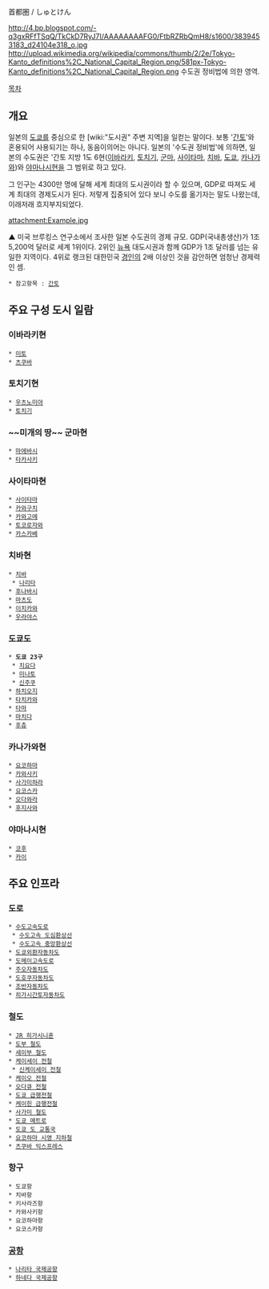 首都圏 / しゅとけん

http://4.bp.blogspot.com/-q3gxRFfTSqQ/TkCkD7RyJ7I/AAAAAAAAFG0/FtbRZRbQmH8/s1600/3839453183_d24104e318_o.jpg
http://upload.wikimedia.org/wikipedia/commons/thumb/2/2e/Tokyo-Kanto_definitions%2C_National_Capital_Region.png/581px-Tokyo-Kanto_definitions%2C_National_Capital_Region.png
수도권 정비법에 의한 영역.

[[목차]]
== 개요 ==
일본의 [[도쿄]]를 중심으로 한 [wiki:"도시권" 주변 지역]을 일컫는 말이다. 보통 '[[간토]]'와 혼용되어 사용되기는 하나, 동음이의어는 아니다. 일본의 '수도권 정비법'에 의하면, 일본의 수도권은 '간토 지방 1도 6현([[이바라키]], [[토치기]], [[군마]], [[사이타마]], [[치바]], [[도쿄]], [[카나가와]])와 [[야마나시]]현을 그 범위로 하고 있다.

그 인구는 4300만 명에 달해 세계 최대의 도시권이라 할 수 있으며, GDP로 따져도 세계 최대의 경제도시가 된다. 저렇게 집중되어 있다 보니 수도를 옮기자는 말도 나왔는데, 이래저래 흐지부지되었다.

attachment:Example.jpg

▲ 미국 브루킹스 연구소에서 조사한 일본 수도권의 경제 규모. GDP(국내총생산)가 1조 5,200억 달러로 세계 1위이다. 2위인 [[뉴욕]] 대도시권과 함께 GDP가 1조 달러를 넘는 유일한 지역이다.
4위로 랭크된 대한민국 [[경인]]의 2배 이상인 것을 감안하면 엄청난 경제력인 셈. 
 * 참고항목 : [[간토]]

== 주요 구성 도시 일람 ==
=== 이바라키현 ===
 * [[미토]]
 * [[츠쿠바]]
=== 토치기현 ===
 * [[우츠노미야]]
 * [[토치기]]
=== ~~미개의 땅~~ 군마현 ===
 * [[마에바시]]
 * [[타카사키]]
=== 사이타마현 ===
 * [[사이타마]]
 * [[카와구치]]
 * [[카와고에]]
 * [[토코로자와]]
 * [[카스카베]]
=== 치바현 ===
 * [[치바]]
  * [[나리타]]
 * [[후나바시]]
 * [[마츠도]]
 * [[이치카와]]
 * [[우라야스]]
=== 도쿄도 ===
 * '''도쿄 23구'''
  * [[치요다]]
  * [[미나토]]
  * [[신주쿠]]
 * [[하치오지]]
 * [[타치카와]]
 * [[타마]]
 * [[마치다]]
 * [[후츄]]
=== 카나가와현 ===
 * [[요코하마]]
 * [[카와사키]]
 * [[사가미하라]]
 * [[요코스카]]
 * [[오다와라]]
 * [[후지사와]]
=== 야마나시현 ===
 * [[코후]]
 * [[카이]]
== 주요 인프라 ==
=== 도로 ===
 * [[수도고속도로]]
  * [[수도고속 도심환상선]] 
  * [[수도고속 중앙환상선]]
 * [[도쿄외환자동차도]]
 * [[도메이고속도로]]
 * [[주오자동차도]]
 * [[도호쿠자동차도]]
 * [[조반자동차도]]
 * [[히가시간토자동차도]]
=== 철도 ===
 * [[JR 히가시니혼]]
 * [[도부 철도]]
 * [[세이부 철도]]
 * [[케이세이 전철]]
  * [[신케이세이 전철]]
 * [[케이오 전철]]
 * [[오다큐 전철]]
 * [[도쿄 급행전철]]
 * [[케이힌 급행전철]]
 * [[사가미 철도]]
 * [[도쿄 메트로]]
 * [[도쿄 도 교통국]]
 * [[요코하마 시영 지하철]]
 * [[츠쿠바 익스프레스]]
=== 항구 ===
 * 도쿄항
 * 치바항
 * 키사라즈항
 * 카와사키항
 * 요코하마항
 * 요코스카항
=== [[공항]] ===
 * [[나리타 국제공항]]
 * [[하네다 국제공항]]
